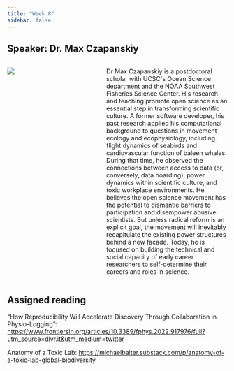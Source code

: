 ```yaml
---
title: "Week 8"
sidebar: false
---
```


## Speaker: Dr. Max Czapanskiy

::: columns
::: {.column width="35%"}
![](/img/max_headshot.jpeg)
:::

::: {.column width="5%"}
:::

::: {.column width="60%"}
Dr Max Czapanskiy is a postdoctoral scholar with UCSC\'s Ocean Science department and the NOAA Southwest Fisheries Science Center. His research and teaching promote open science as an essential step in transforming scientific culture. A former software developer, his past research applied his computational background to questions in movement ecology and ecophysiology, including flight dynamics of seabirds and cardiovascular function of baleen whales. During that time, he observed the connections between access to data (or, conversely, data hoarding), power dynamics within scientific culture, and toxic workplace environments. He believes the open science movement has the potential to dismantle barriers to participation and disempower abusive scientists. But unless radical reform is an explicit goal, the movement will inevitably recapitulate the existing power structures behind a new facade. Today, he is focused on building the technical and social capacity of early career researchers to self-determine their careers and roles in science. 
:::
:::

## Assigned reading

"How Reproducibility Will Accelerate Discovery Through Collaboration in Physio-Logging": <https://www.frontiersin.org/articles/10.3389/fphys.2022.917976/full?utm_source=dlvr.it&utm_medium=twitter>

Anatomy of a Toxic Lab: <https://michaelbalter.substack.com/p/anatomy-of-a-toxic-lab-global-biodiversity>

